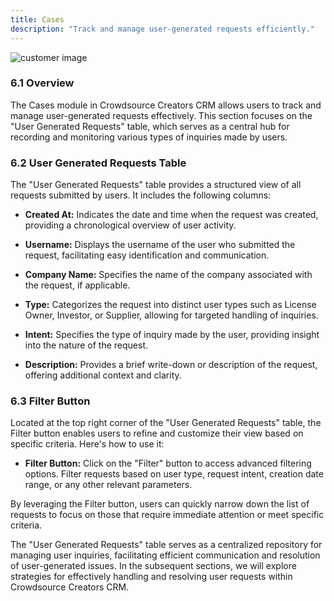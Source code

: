 ```yaml
---
title: Cases
description: "Track and manage user-generated requests efficiently."
---
```


<Frame>
  <img src="/images/cases.jpeg" alt="customer image" />
</Frame>

### 6.1 Overview

The Cases module in Crowdsource Creators CRM allows users to track and manage user-generated requests effectively. This section focuses on the "User Generated Requests" table, which serves as a central hub for recording and monitoring various types of inquiries made by users.

### 6.2 User Generated Requests Table

The "User Generated Requests" table provides a structured view of all requests submitted by users. It includes the following columns:

- **Created At:** Indicates the date and time when the request was created, providing a chronological overview of user activity.

- **Username:** Displays the username of the user who submitted the request, facilitating easy identification and communication.

- **Company Name:** Specifies the name of the company associated with the request, if applicable.

- **Type:** Categorizes the request into distinct user types such as License Owner, Investor, or Supplier, allowing for targeted handling of inquiries.

- **Intent:** Specifies the type of inquiry made by the user, providing insight into the nature of the request.

- **Description:** Provides a brief write-down or description of the request, offering additional context and clarity.

### 6.3 Filter Button

Located at the top right corner of the "User Generated Requests" table, the Filter button enables users to refine and customize their view based on specific criteria. Here's how to use it:

- **Filter Button:** Click on the "Filter" button to access advanced filtering options. Filter requests based on user type, request intent, creation date range, or any other relevant parameters.

By leveraging the Filter button, users can quickly narrow down the list of requests to focus on those that require immediate attention or meet specific criteria.

The "User Generated Requests" table serves as a centralized repository for managing user inquiries, facilitating efficient communication and resolution of user-generated issues. In the subsequent sections, we will explore strategies for effectively handling and resolving user requests within Crowdsource Creators CRM.
